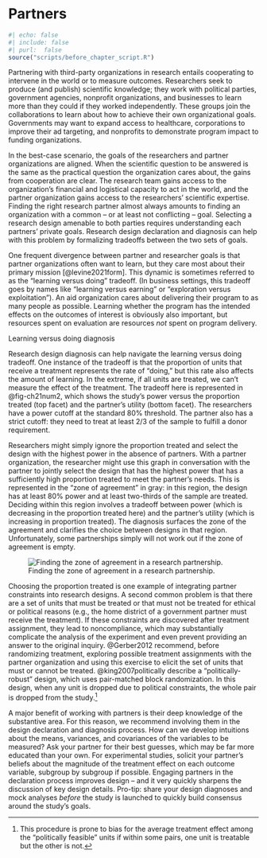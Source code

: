 # Partners 


```r
#| echo: false
#| include: false
#| purl:  false
source("scripts/before_chapter_script.R")
```

Partnering with third-party organizations in research entails cooperating to intervene in the world or to measure outcomes. Researchers seek to produce (and publish) scientific knowledge; they work with political parties, government agencies, nonprofit organizations, and businesses to learn more than they could if they worked independently. These groups join the collaborations to learn about how to achieve their own organizational goals. Governments may want to expand access to healthcare, corporations to improve their ad targeting, and nonprofits to demonstrate program impact to funding organizations.

In the best-case scenario, the goals of the researchers and partner organizations are aligned. When the scientific question to be answered is the same as the practical question the organization cares about, the gains from cooperation are clear. The research team gains access to the organization's financial and logistical capacity to act in the world, and the partner organization gains access to the researchers' scientific expertise. Finding the right research partner almost always amounts to finding an organization with a common -- or at least not conflicting -- goal. Selecting a research design amenable to both parties requires understanding each partners' private goals. Research design declaration and diagnosis can help with this problem by formalizing tradeoffs between the two sets of goals.

One frequent divergence between partner and researcher goals is that partner organizations often want to learn, but they care most about their primary mission [@levine2021form]. This dynamic is sometimes referred to as the "learning versus doing" tradeoff. (In business settings, this tradeoff goes by names like "learning versus earning" or "exploration versus exploitation"). An aid organization cares about delivering their program to as many people as possible. Learning whether the program has the intended effects on the outcomes of interest is obviously also important, but resources spent on evaluation are resources *not* spent on program delivery. 

::: {#lem-ch21num1} 

Learning versus doing diagnosis

Research design diagnosis can help navigate the learning versus doing tradeoff. One instance of the tradeoff is that the proportion of units that receive a treatment represents the rate of "doing," but this rate also affects the amount of learning. In the extreme, if all units are treated, we can't measure the effect of the treatment. The tradeoff here is represented in @fig-ch21num2, which shows the study's power versus the proportion treated (top facet) and the partner's utility (bottom facet). The researchers have a power cutoff at the standard 80% threshold. The partner also has a strict cutoff: they need to treat at least 2/3 of the sample to fulfill a donor requirement. 

Researchers might simply ignore the proportion treated and select the design with the highest power in the absence of partners. With a partner organization, the researcher might use this graph in conversation with the partner to jointly select the design that has the highest power that has a sufficiently high proportion treated to meet the partner's needs. This is represented in the "zone of agreement" in gray: in this region, the design has at least 80% power and at least two-thirds of the sample are treated. Deciding within this region involves a tradeoff between power (which is decreasing in the proportion treated here) and the partner's utility (which is increasing in proportion treated). The diagnosis surfaces the zone of the agreement and clarifies the choice between designs in that region. Unfortunately, some partnerships simply will not work out if the zone of agreement is empty.

![Finding the zone of agreement in a research partnership.](/figures/figure-21-2){#fig-ch21num2}

Choosing the proportion treated is one example of integrating partner constraints into research designs. A second common problem is that there are a set of units that must be treated or that must not be treated for ethical or political reasons (e.g., the home district of a government partner must receive the treatment). If these constraints are discovered after treatment assignment, they lead to noncompliance, which may substantially complicate the analysis of the experiment and even prevent providing an answer to the original inquiry. @Gerber2012 recommend, before randomizing treatment, exploring possible treatment assignments with the partner organization and using this exercise to elicit the set of units that must or cannot be treated. @king2007politically describe a "politically-robust" design, which uses pair-matched block randomization. In this design, when any unit is dropped due to political constraints, the whole pair is dropped from the study.^[This procedure is prone to bias for the average treatment effect among the "politically feasible" units if within some pairs, one unit is treatable but the other is not.]

A major benefit of working with partners is their deep knowledge of the substantive area. For this reason, we recommend involving them in the design declaration and diagnosis process. How can we develop intuitions about the means, variances, and covariances of the variables to be measured? Ask your partner for their best guesses, which may be far more educated than your own. For experimental studies, solicit your partner's beliefs about the magnitude of the treatment effect on each outcome variable, subgroup by subgroup if possible. Engaging partners in the declaration process improves design -- and it very quickly sharpens the discussion of key design details. Pro-tip: share your design diagnoses and mock analyses *before* the study is launched to quickly build consensus around the study's goals.

:::
